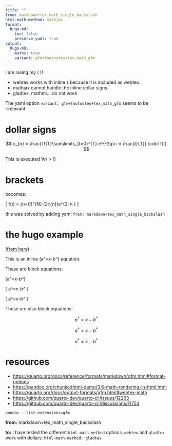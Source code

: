 ```yaml
---
title: ""
from: markdown+tex_math_single_backslash
html-math-method: mathjax
format:
  hugo-md:
    toc: false
    preserve_yaml: true
output:
  hugo-md:
    maths: true
    variant: gfm+footnotes+tex_math_gfm
---
```


I am losing my \( \sigma \)!

```{=markdown}
But I would like to keep \(\sigma\)...
```

- webtex works with inline `$` because it is included as webtex.
- mathjax cannot handle the inline dollar signs.
- gladtex, mathml... do not work


The yaml option `variant: gfm+footnotes+tex_math_gfm` seems to be irrelevant


# dollar signs

$$ c_{n} = \frac{1}{T}\sum\limits_{t=0}^{T} e^{-2\pi i n \frac{t}{T}} \cdot f(t) $$

This is executed $\forall n>0$


# brackets

```{=markdown}
\[ f(t) = \sum\limits_{n=0}^{N} (2\cdot c_{n})\cdot e^{2\pi i n \frac{t}{T}} \]
```

becomes:

\[ f(t) = \sum\limits_{n=0}^{N} (2\cdot c_{n})\cdot e^{2\pi i n \frac{t}{T}} \]


:::{.callout-tip}
this was solved by adding yaml 
`from: markdown+tex_math_single_backslash`
:::


# the hugo example

[(from here)](https://gohugo.io/content-management/mathematics)

This is an inline \(a^*=x-b^*\) equation.

These are block equations:

\[a^*=x-b^*\]

\[ a^*=x-b^* \]

\[
a^*=x-b^*
\]

These are also block equations:

$$a^*=x-b^*$$

$$ a^*=x-b^* $$

$$
a^*=x-b^*
$$


# resources

- <https://quarto.org/docs/reference/formats/markdown/gfm.html#format-options>
- <https://pandoc.org/chunkedhtml-demo/3.6-math-rendering-in-html.html>
- <https://quarto.org/docs/output-formats/gfm.html#webtex-math>
- <https://github.com/quarto-dev/quarto-cli/issues/12263>
- <https://github.com/quarto-dev/quarto-cli/discussions/11753>

```
pandoc --list-extensions=gfm
```


**from:** markdown+tex_math_single_backslash

**to:**
I have tested the different `html-math-method` options.
`webtex` and `gladtex` work with dollars:
`html-math-method: gladtex`
